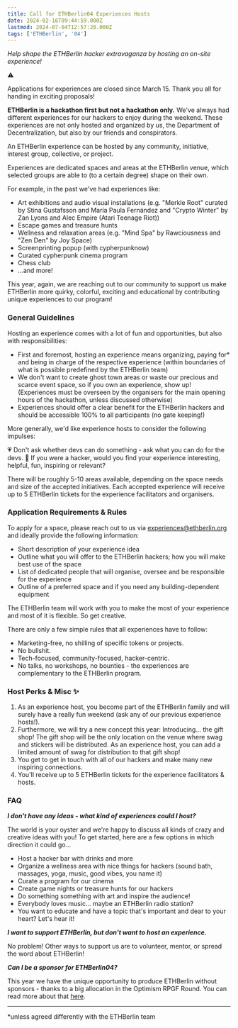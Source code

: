 ```yaml
---
title: Call for ETHBerlin04 Experiences Hosts
date: 2024-02-16T09:44:59.000Z
lastmod: 2024-07-04T12:57:20.000Z
tags: ['ETHBerlin', '04']
---
```


_Help shape the ETHBerlin hacker extravaganza by hosting an on-site experience!_

⚠️

Applications for experiences are closed since March 15. Thank you all for handing in exciting proposals!

**ETHBerlin is a hackathon first but not a hackathon only.** We've always had different experiences for our hackers to enjoy during the weekend. These experiences are not only hosted and organized by us, the Department of Decentralization, but also by our friends and conspirators.

An ETHBerlin experience can be hosted by any community, initiative, interest group, collective, or project.

Experiences are dedicated spaces and areas at the ETHBerlin venue, which selected groups are able to (to a certain degree) shape on their own.

For example, in the past we've had experiences like:

- Art exhibitions and audio visual installations (e.g. "Merkle Root" curated by Stina Gustafsson and María Paula Fernández and "Crypto Winter" by Zan Lyons and Alec Empire (Atari Teenage Riot))
- Escape games and treasure hunts
- Wellness and relaxation areas (e.g. "Mind Spa" by Rawciousness and "Zen Den" by Joy Space)
- Screenprinting popup (with cypherpunknow)
- Curated cypherpunk cinema program
- Chess club
- ...and more!

This year, again, we are reaching out to our community to support us make ETHBerlin more quirky, colorful, exciting and educational by contributing unique experiences to our program!

### General Guidelines

Hosting an experience comes with a lot of fun and opportunities, but also with responsibilities:

- First and foremost, hosting an experience means organizing, paying for\* and being in charge of the respective experience (within boundaries of what is possible predefined by the ETHBerlin team)
- We don't want to create ghost town areas or waste our precious and scarce event space, so if you own an experience, show up! (Experiences must be overseen by the organisers for the main opening hours of the hackathon, unless discussed otherwise)
- Experiences should offer a clear benefit for the ETHBerlin hackers and should be accessible 100% to all participants (no gate keeping!)

More generally, we'd like experience hosts to consider the following impulses:

💗 Don't ask whether devs can do something - ask what you can do for the devs.
🪷 If you were a hacker, would you find your experience interesting, helpful, fun, inspiring or relevant?

There will be roughly 5-10 areas available, depending on the space needs and size of the accepted initiatives. Each accepted experience will receive up to 5 ETHBerlin tickets for the experience facilitators and organisers.

### Application Requirements & Rules

To apply for a space, please reach out to us via [experiences@ethberlin.org](mailto:experiences@ethberlin.org) and ideally provide the following information:

- Short description of your experience idea
- Outline what you will offer to the ETHBerlin hackers; how you will make best use of the space
- List of dedicated people that will organise, oversee and be responsible for the experience
- Outline of a preferred space and if you need any building-dependent equipment

The ETHBerlin team will work with you to make the most of your experience and most of it is flexible. So get creative.

There are only a few simple rules that all experiences have to follow:

- Marketing-free, no shilling of specific tokens or projects.
- No bullshit.
- Tech-focused, community-focused, hacker-centric.
- No talks, no workshops, no bounties - the experiences are complementary to the ETHBerlin program.

### Host Perks & Misc ✨

1. As an experience host, you become part of the ETHBerlin family and will surely have a really fun weekend (ask any of our previous experience hosts!).
2. Furthermore, we will try a new concept this year: Introducing... the gift shop! The gift shop will be the only location on the venue where swag and stickers will be distributed. As an experience host, you can add a limited amount of swag for distribution to that gift shop!
3. You get to get in touch with all of our hackers and make many new inspiring connections.
4. You'll receive up to 5 ETHBerlin tickets for the experience facilitators & hosts.

### FAQ

**_I don't have any ideas - what kind of experiences could I host?_**

The world is your oyster and we're happy to discuss all kinds of crazy and creative ideas with you! To get started, here are a few options in which direction it could go...

- Host a hacker bar with drinks and more
- Organize a wellness area with nice things for hackers (sound bath, massages, yoga, music, good vibes, you name it)
- Curate a program for our cinema
- Create game nights or treasure hunts for our hackers
- Do something something with art and inspire the audience!
- Everybody loves music... maybe an ETHBerlin radio station?
- You want to educate and have a topic that's important and dear to your heart? Let's hear it!

**_I want to support ETHBerlin, but don't want to host an experience._**

No problem! Other ways to support us are to volunteer, mentor, or spread the word about ETHBerlin!

**_Can I be a sponsor for ETHBerlin04?_**

This year we have the unique opportunity to produce ETHBerlin without sponsors - thanks to a big allocation in the Optimism RPGF Round. You can read more about that [here](__GHOST_URL__/announcing-our-ethberlin04-experiment/).

---

\*unless agreed differently with the ETHBerlin team

